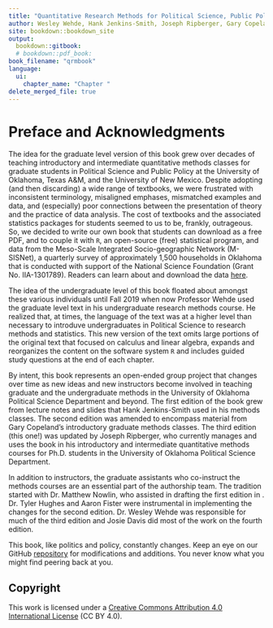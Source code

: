 ```yaml
--- 
title: "Quantitative Research Methods for Political Science, Public Policy and Public Administration for Undergraduates: 1st Edition With Applications in R"
author: Wesley Wehde, Hank Jenkins-Smith, Joseph Ripberger, Gary Copeland, Matthew Nowlin, Tyler Hughes, Aaron Fister, and Josie Davis
site: bookdown::bookdown_site
output: 
  bookdown::gitbook:
  # bookdown::pdf_book:
book_filename: "qrmbook"
language:
  ui:
    chapter_name: "Chapter "
delete_merged_file: true
---
```


# Preface and Acknowledgments {-}

The idea for the graduate level version of this book grew over decades of teaching introductory and intermediate quantitative methods classes for graduate students in Political Science and Public Policy at the University of Oklahoma, Texas A\&M, and the University of New Mexico. Despite adopting (and then discarding) a wide range of textbooks, we were frustrated with inconsistent terminology, misaligned emphases, mismatched examples and data, and (especially) poor connections between the presentation of theory and the practice of data analysis. The cost of textbooks and the associated statistics packages for students seemed to us to be, frankly, outrageous. So, we decided to write our own book that students can download as a free PDF, and to couple it with `R`, an open-source (free) statistical program, and data from the Meso-Scale Integrated Socio-geographic Network (M-SISNet), a quarterly survey of approximately 1,500 households in Oklahoma that is conducted with support of the National Science Foundation (Grant No. IIA-1301789). Readers can learn about and download the data [here](http://crcm.ou.edu/epscordata/).

The idea of the undergraduate level of this book floated about amongst these various individuals until Fall 2019 when now Professor Wehde used the graduate level text in his undergraduate research methods course. He realized that, at times, the language of the text was at a higher level than necessary to introduve undergraduates in Political Science to research methods and statistics. This new version of the text omits large portions of the original text that focused on calculus and linear algebra, expands and reorganizes the content on the software system `R` and includes guided study questions at the end of each chapter. 

By intent, this book represents an open-ended group project that changes over time as new ideas and new instructors become involved in teaching graduate and the undergraduate methods in the University of Oklahoma Political Science Department and beyond. The first edition of the book grew from lecture notes and slides that Hank Jenkins-Smith used in his methods classes. The second edition was amended to encompass material from Gary Copeland's introductory graduate methods classes. The third edition (this one!) was updated by Joseph Ripberger, who currently manages and uses the book in his introductory and intermediate quantitative methods courses for Ph.D. students in the University of Oklahoma Political Science Department.

In addition to instructors, the graduate assistants who co-instruct the methods courses are an essential part of the authorship team. The tradition started with Dr. Matthew Nowlin, who assisted in drafting the first edition in \LaTeX. Dr. Tyler Hughes and Aaron Fister were instrumental in implementing the changes for the second edition. Dr. Wesley Wehde was responsible for much of the third edition and Josie Davis did most of the work on the fourth edition.

This book, like politics and policy, constantly changes. Keep an eye on our GitHub [repository]({https://github.com/ripberjt/qrmtextbook}) for modifications and additions. You never know what you might find peering back at you.

## Copyright {-}

This work is licensed under a [Creative Commons Attribution 4.0 International License](https://creativecommons.org/licenses/by/4.0/) (CC BY 4.0).
